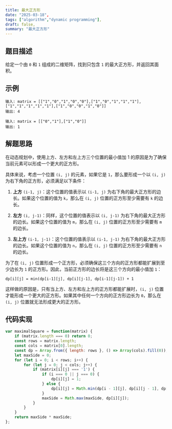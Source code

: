 ```yaml
---
title: 最大正方形
date: "2025-03-18",
tags: ["algorithm","dynamic programming"],
draft: false,
summary: "最大正方形"
---
```


## 题目描述

给定一个由 `0` 和 `1` 组成的二维矩阵，找到只包含 `1` 的最大正方形，并返回其面积。   


## 示例

```
输入: matrix = [["1","0","1","0","0"],["1","0","1","1","1"],["1","1","1","1","1"],["1","0","0","1","0"]]
输出: 4
```

```
输入: matrix = [["0","1"],["1","0"]]
输出: 1
```


## 解题思路

在动态规划中，使用上方、左方和左上方三个位置的最小值加 1 的原因是为了确保当前元素可以形成一个更大的正方形。 

具体来说，考虑一个位置 `(i, j)` 的元素，如果它是 `1`，那么要形成一个以 `(i, j)` 为右下角的正方形，必须满足以下条件：

1. **上方** `(i-1, j)`：这个位置的值表示以 `(i-1, j)` 为右下角的最大正方形的边长。如果这个位置的值为 `k`，那么在 `(i, j)` 位置的正方形至少需要有 `k` 的边长。

2. **左方** `(i, j-1)`：同样，这个位置的值表示以 `(i, j-1)` 为右下角的最大正方形的边长。如果这个位置的值为 `m`，那么在 `(i, j)` 位置的正方形至少需要有 `m` 的边长。

3. **左上方** `(i-1, j-1)`：这个位置的值表示以 `(i-1, j-1)` 为右下角的最大正方形的边长。如果这个位置的值为 `n`，那么在 `(i, j)` 位置的正方形至少需要有 `n` 的边长。

为了在 `(i, j)` 位置形成一个正方形，必须确保这三个方向的正方形都能扩展到至少边长为 `1` 的正方形。因此，当前正方形的边长将是这三个方向的最小值加 `1`：

```
dp[i][j] = min(dp[i-1][j], dp[i][j-1], dp[i-1][j-1]) + 1
```

这样做的原因是，只有当上方、左方和左上方的正方形都能扩展时，`(i, j)` 位置才能形成一个更大的正方形。如果其中任何一个方向的正方形边长为 `0`，那么在 ` (i, j)` 位置就无法形成更大的正方形。


## 代码实现

```js
var maximalSquare = function(matrix) {
    if (matrix.length === 0) return 0;
    const rows = matrix.length;
    const cols = matrix[0].length;
    const dp = Array.from({ length: rows }, () => Array(cols).fill(0)); 
    let maxSide = 0;
    for (let i = 0; i < rows; i++) {
        for (let j = 0; j < cols; j++) {
            if (matrix[i][j] === '1') {
                if (i === 0 || j === 0) {
                    dp[i][j] = 1;
                } else {    
                    dp[i][j] = Math.min(dp[i - 1][j], dp[i][j - 1], dp[i - 1][j - 1]) + 1;
                }
                maxSide = Math.max(maxSide, dp[i][j]);
            }
        }
    }
    return maxSide * maxSide;
};
```






